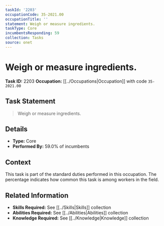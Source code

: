 ```yaml
---
taskId: '2203'
occupationCode: 35-2021.00
occupationTitle: ''
statement: Weigh or measure ingredients.
taskType: Core
incumbentsResponding: 59
collection: Tasks
source: onet
---
```

# Weigh or measure ingredients.

**Task ID:** 2203
**Occupation:** [[../Occupations|Occupation]] with code `35-2021.00`

## Task Statement

> Weigh or measure ingredients.

## Details

- **Type:** Core
- **Performed By:** 59.0% of incumbents

## Context

This task is part of the standard duties performed in this occupation. The percentage indicates how common this task is among workers in the field.

## Related Information

- **Skills Required:** See [[../Skills|Skills]] collection
- **Abilities Required:** See [[../Abilities|Abilities]] collection
- **Knowledge Required:** See [[../Knowledge|Knowledge]] collection

